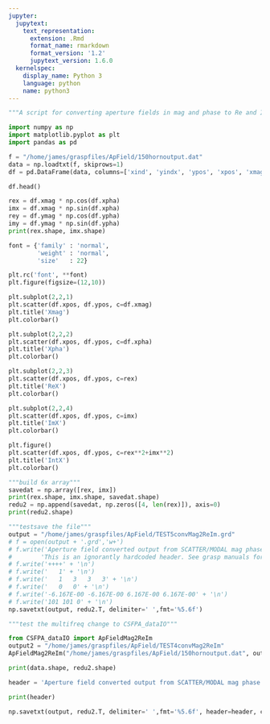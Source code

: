 ```yaml
---
jupyter:
  jupytext:
    text_representation:
      extension: .Rmd
      format_name: rmarkdown
      format_version: '1.2'
      jupytext_version: 1.6.0
  kernelspec:
    display_name: Python 3
    language: python
    name: python3
---
```


```python
"""A script for converting aperture fields in mag and phase to Re and Im. Also will test a function to add to CSFPA_datIO"""
```

```python
import numpy as np
import matplotlib.pyplot as plt
import pandas as pd
```

```python
f = "/home/james/graspfiles/ApField/150hornoutput.dat"
data = np.loadtxt(f, skiprows=1)
df = pd.DataFrame(data, columns=['xind', 'yindx', 'ypos', 'xpos', 'xmag', 'xpha', 'ymag', 'ypha'])

```

```python
df.head()

```

```python
rex = df.xmag * np.cos(df.xpha)
imx = df.xmag * np.sin(df.xpha)
rey = df.ymag * np.cos(df.ypha)
imy = df.ymag * np.sin(df.ypha)
print(rex.shape, imx.shape)
```

```python
font = {'family' : 'normal',
        'weight' : 'normal',
        'size'   : 22}

plt.rc('font', **font)
plt.figure(figsize=(12,10))

plt.subplot(2,2,1)
plt.scatter(df.xpos, df.ypos, c=df.xmag)
plt.title('Xmag')
plt.colorbar()

plt.subplot(2,2,2)
plt.scatter(df.xpos, df.ypos, c=df.xpha)
plt.title('Xpha')
plt.colorbar()

plt.subplot(2,2,3)
plt.scatter(df.xpos, df.ypos, c=rex)
plt.title('ReX')
plt.colorbar()

plt.subplot(2,2,4)
plt.scatter(df.xpos, df.ypos, c=imx)
plt.title('ImX')
plt.colorbar()

plt.figure()
plt.scatter(df.xpos, df.ypos, c=rex**2+imx**2)
plt.title('IntX')
plt.colorbar()
```

```python
"""build 6x array"""
savedat = np.array([rex, imx])
print(rex.shape, imx.shape, savedat.shape)
redu2 = np.append(savedat, np.zeros([4, len(rex)]), axis=0)
print(redu2.shape)
```

```python
"""testsave the file"""
output = "/home/james/graspfiles/ApField/TEST5convMag2ReIm.grd"
# f = open(output + '.grd','w+')
# f.write('Aperture field converted output from SCATTER/MODAL mag phase to GRASP format Re Im' + '\n' +
#        'This is an ignorantly hardcoded header. See grasp manuals for you own header'+'\n')
# f.write('++++' + '\n')
# f.write('   1' + '\n')
# f.write('   1   3   3   3' + '\n')
# f.write('   0   0' + '\n')
# f.write('-6.167E-00 -6.167E-00 6.167E-00 6.167E-00' + '\n')
# f.write('101 101 0' + '\n')
np.savetxt(output, redu2.T, delimiter=' ',fmt='%5.6f')
```

```python
"""test the multifreq change to CSFPA_dataIO"""
```

```python
from CSFPA_dataIO import ApFieldMag2ReIm
output2 = "/home/james/graspfiles/ApField/TEST4convMag2ReIm"
ApFieldMag2ReIm("/home/james/graspfiles/ApField/150hornoutput.dat", output2)
```

```python
print(data.shape, redu2.shape)
```

```python
header = 'Aperture field converted output from SCATTER/MODAL mag phase to GRASP format Re Im'+'\n'+'This is an ignorantly hardcoded header. See grasp manuals for you own header'+'\n'+'++++' + '\n'+'   1' + '\n'+'   1   3   3   3' + '\n'+'   0   0' + '\n'+'-6.167E-00 -6.167E-00 6.167E-00 6.167E-00' + '\n'+'101 101 0'

print(header)

np.savetxt(output, redu2.T, delimiter=' ',fmt='%5.6f', header=header, comments='')
```

```python

```
